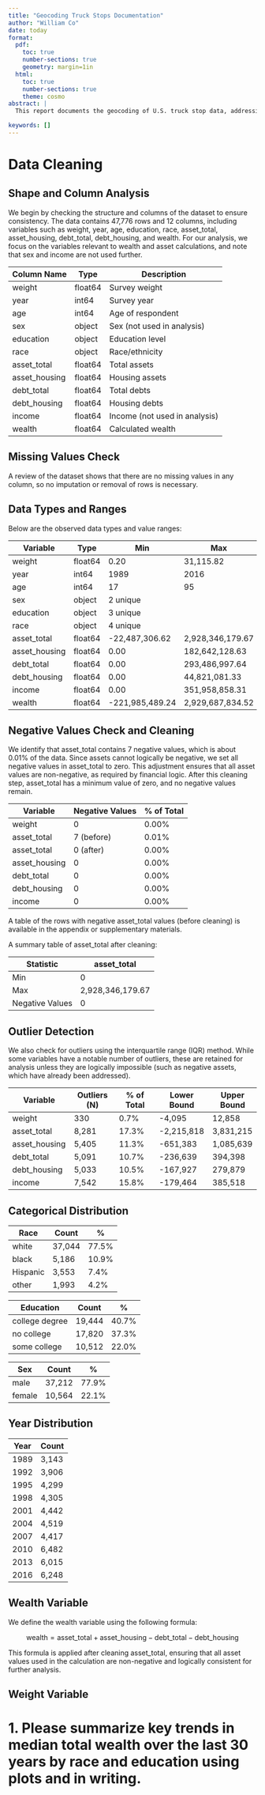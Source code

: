 ```yaml
---
title: "Geocoding Truck Stops Documentation"
author: "William Co"
date: today
format:
  pdf:
    toc: true
    number-sections: true
    geometry: margin=1in
  html:
    toc: true
    number-sections: true
    theme: cosmo
abstract: |
  This report documents the geocoding of U.S. truck stop data, addressing challenges from inconsistent address formats. Using phone number matching and structured data from Truck Stops and Services, Yelp, Yellow Pages, and iExit, we achieved a 99.19% match rate. A custom interface was developed to support manual verification and ensure data accuracy. 

keywords: []
---
```


# Data Cleaning

## Shape and Column Analysis
We begin by checking the structure and columns of the dataset to ensure consistency. The data contains 47,776 rows and 12 columns, including variables such as weight, year, age, education, race, asset_total, asset_housing, debt_total, debt_housing, and wealth. For our analysis, we focus on the variables relevant to wealth and asset calculations, and note that sex and income are not used further.

| Column Name      | Type     | Description                        |
|------------------|----------|------------------------------------|
| weight           | float64  | Survey weight                      |
| year             | int64    | Survey year                        |
| age              | int64    | Age of respondent                  |
| sex              | object   | Sex (not used in analysis)         |
| education        | object   | Education level                    |
| race             | object   | Race/ethnicity                     |
| asset_total      | float64  | Total assets                       |
| asset_housing    | float64  | Housing assets                     |
| debt_total       | float64  | Total debts                        |
| debt_housing     | float64  | Housing debts                      |
| income           | float64  | Income (not used in analysis)      |
| wealth           | float64  | Calculated wealth                  |

## Missing Values Check
A review of the dataset shows that there are no missing values in any column, so no imputation or removal of rows is necessary.

## Data Types and Ranges
Below are the observed data types and value ranges:

| Variable        | Type     | Min           | Max              |
|-----------------|----------|---------------|------------------|
| weight          | float64  | 0.20          | 31,115.82        |
| year            | int64    | 1989          | 2016             |
| age              | int64    | 17            | 95               |
| sex             | object   | 2 unique      |                  |
| education       | object   | 3 unique      |                  |
| race            | object   | 4 unique      |                  |
| asset_total     | float64  | -22,487,306.62| 2,928,346,179.67 |
| asset_housing   | float64  | 0.00          | 182,642,128.63   |
| debt_total      | float64  | 0.00          | 293,486,997.64   |
| debt_housing    | float64  | 0.00          | 44,821,081.33    |
| income          | float64  | 0.00          | 351,958,858.31   |
| wealth          | float64  | -221,985,489.24| 2,929,687,834.52 |

## Negative Values Check and Cleaning
We identify that asset_total contains 7 negative values, which is about 0.01% of the data. Since assets cannot logically be negative, we set all negative values in asset_total to zero. This adjustment ensures that all asset values are non-negative, as required by financial logic. After this cleaning step, asset_total has a minimum value of zero, and no negative values remain.

| Variable      | Negative Values | % of Total |
|--------------|-----------------|------------|
| weight       | 0               | 0.00%      |
| asset_total  | 7 (before)      | 0.01%      |
| asset_total  | 0 (after)       | 0.00%      |
| asset_housing| 0               | 0.00%      |
| debt_total   | 0               | 0.00%      |
| debt_housing | 0               | 0.00%      |
| income       | 0               | 0.00%      |

A table of the rows with negative asset_total values (before cleaning) is available in the appendix or supplementary materials.

A summary table of asset_total after cleaning:

| Statistic         | asset_total         |
|-------------------|--------------------|
| Min               | 0                  |
| Max               | 2,928,346,179.67   |
| Negative Values   | 0                  |

## Outlier Detection
We also check for outliers using the interquartile range (IQR) method. While some variables have a notable number of outliers, these are retained for analysis unless they are logically impossible (such as negative assets, which have already been addressed).

| Variable        | Outliers (N) | % of Total | Lower Bound   | Upper Bound   |
|-----------------|-------------|------------|---------------|--------------|
| weight          | 330         | 0.7%       | -4,095        | 12,858       |
| asset_total     | 8,281       | 17.3%      | -2,215,818    | 3,831,215    |
| asset_housing   | 5,405       | 11.3%      | -651,383      | 1,085,639    |
| debt_total      | 5,091       | 10.7%      | -236,639      | 394,398      |
| debt_housing    | 5,033       | 10.5%      | -167,927      | 279,879      |
| income          | 7,542       | 15.8%      | -179,464      | 385,518      |

## Categorical Distribution

| Race      | Count   | %      |
|-----------|---------|--------|
| white     | 37,044  | 77.5%  |
| black     | 5,186   | 10.9%  |
| Hispanic  | 3,553   | 7.4%   |
| other     | 1,993   | 4.2%   |

| Education      | Count   | %      |
|---------------|---------|--------|
| college degree | 19,444  | 40.7%  |
| no college     | 17,820  | 37.3%  |
| some college   | 10,512  | 22.0%  |

| Sex    | Count   | %      |
|--------|---------|--------|
| male   | 37,212  | 77.9%  |
| female | 10,564  | 22.1%  |

## Year Distribution

| Year | Count |
|------|-------|
| 1989 | 3,143 |
| 1992 | 3,906 |
| 1995 | 4,299 |
| 1998 | 4,305 |
| 2001 | 4,442 |
| 2004 | 4,519 |
| 2007 | 4,417 |
| 2010 | 6,482 |
| 2013 | 6,015 |
| 2016 | 6,248 |

## Wealth Variable
We define the wealth variable using the following formula:

$$
\text{wealth} = \text{asset\_total} + \text{asset\_housing} - \text{debt\_total} - \text{debt\_housing}
$$

This formula is applied after cleaning asset_total, ensuring that all asset values used in the calculation are non-negative and logically consistent for further analysis.

## Weight Variable


# 1. Please summarize key trends in median total wealth over the last 30 years by race and education using plots and in writing.

